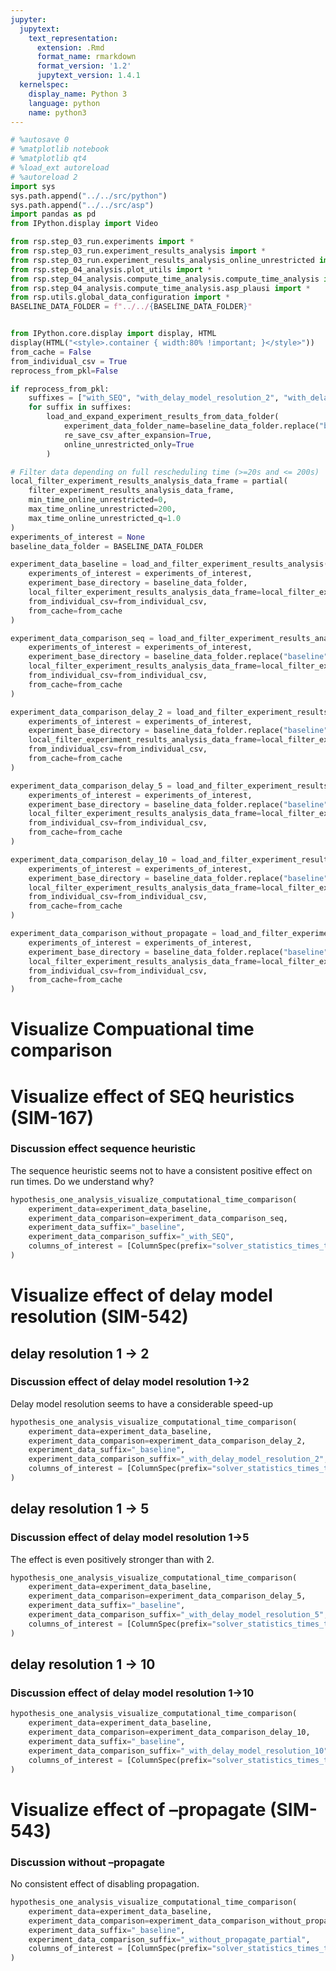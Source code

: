 ```yaml
---
jupyter:
  jupytext:
    text_representation:
      extension: .Rmd
      format_name: rmarkdown
      format_version: '1.2'
      jupytext_version: 1.4.1
  kernelspec:
    display_name: Python 3
    language: python
    name: python3
---
```


```python
# %autosave 0
# %matplotlib notebook
# %matplotlib qt4
# %load_ext autoreload
# %autoreload 2
import sys
sys.path.append("../../src/python")
sys.path.append("../../src/asp")
import pandas as pd
from IPython.display import Video

from rsp.step_03_run.experiments import *
from rsp.step_03_run.experiment_results_analysis import *
from rsp.step_03_run.experiment_results_analysis_online_unrestricted import *
from rsp.step_04_analysis.plot_utils import *
from rsp.step_04_analysis.compute_time_analysis.compute_time_analysis import *
from rsp.step_04_analysis.compute_time_analysis.asp_plausi import *
from rsp.utils.global_data_configuration import *
BASELINE_DATA_FOLDER = f"../../{BASELINE_DATA_FOLDER}"


from IPython.core.display import display, HTML
display(HTML("<style>.container { width:80% !important; }</style>"))
from_cache = False
from_individual_csv = True
reprocess_from_pkl=False
```

```python
if reprocess_from_pkl:
    suffixes = ["with_SEQ", "with_delay_model_resolution_2", "with_delay_model_resolution_5", "with_delay_model_resolution_10", "without_propagate_partial"]
    for suffix in suffixes:
        load_and_expand_experiment_results_from_data_folder(
            experiment_data_folder_name=baseline_data_folder.replace("baseline", suffix)+ "/data",
            re_save_csv_after_expansion=True,
            online_unrestricted_only=True
        )

# Filter data depending on full rescheduling time (>=20s and <= 200s)
local_filter_experiment_results_analysis_data_frame = partial(
    filter_experiment_results_analysis_data_frame,
    min_time_online_unrestricted=0,
    max_time_online_unrestricted=200,
    max_time_online_unrestricted_q=1.0
)
experiments_of_interest = None
baseline_data_folder = BASELINE_DATA_FOLDER

experiment_data_baseline = load_and_filter_experiment_results_analysis(
    experiments_of_interest = experiments_of_interest,
    experiment_base_directory = baseline_data_folder,
    local_filter_experiment_results_analysis_data_frame=local_filter_experiment_results_analysis_data_frame,
    from_individual_csv=from_individual_csv,
    from_cache=from_cache
)

experiment_data_comparison_seq = load_and_filter_experiment_results_analysis_online_unrestricted(
    experiments_of_interest = experiments_of_interest,
    experiment_base_directory = baseline_data_folder.replace("baseline", "with_SEQ"),
    local_filter_experiment_results_analysis_data_frame=local_filter_experiment_results_analysis_data_frame,
    from_individual_csv=from_individual_csv,
    from_cache=from_cache
)

experiment_data_comparison_delay_2 = load_and_filter_experiment_results_analysis_online_unrestricted(
    experiments_of_interest = experiments_of_interest,
    experiment_base_directory = baseline_data_folder.replace("baseline", "with_delay_model_resolution_2"),
    local_filter_experiment_results_analysis_data_frame=local_filter_experiment_results_analysis_data_frame,
    from_individual_csv=from_individual_csv,
    from_cache=from_cache
)

experiment_data_comparison_delay_5 = load_and_filter_experiment_results_analysis_online_unrestricted(
    experiments_of_interest = experiments_of_interest,
    experiment_base_directory = baseline_data_folder.replace("baseline", "with_delay_model_resolution_5"),
    local_filter_experiment_results_analysis_data_frame=local_filter_experiment_results_analysis_data_frame,
    from_individual_csv=from_individual_csv,
    from_cache=from_cache
)

experiment_data_comparison_delay_10 = load_and_filter_experiment_results_analysis_online_unrestricted(
    experiments_of_interest = experiments_of_interest,
    experiment_base_directory = baseline_data_folder.replace("baseline", "with_delay_model_resolution_10"),
    local_filter_experiment_results_analysis_data_frame=local_filter_experiment_results_analysis_data_frame,
    from_individual_csv=from_individual_csv,
    from_cache=from_cache
)

experiment_data_comparison_without_propagate = load_and_filter_experiment_results_analysis_online_unrestricted(
    experiments_of_interest = experiments_of_interest,
    experiment_base_directory = baseline_data_folder.replace("baseline", "without_propagate_partial"),
    local_filter_experiment_results_analysis_data_frame=local_filter_experiment_results_analysis_data_frame,
    from_individual_csv=from_individual_csv,
    from_cache=from_cache
)
```

# Visualize Compuational time comparison


# Visualize effect of SEQ heuristics (SIM-167)


### Discussion effect sequence heuristic
The sequence heuristic seems not to have a consistent positive effect on run times. Do we understand why?

```python
hypothesis_one_analysis_visualize_computational_time_comparison(
    experiment_data=experiment_data_baseline,
    experiment_data_comparison=experiment_data_comparison_seq,
    experiment_data_suffix="_baseline",
    experiment_data_comparison_suffix="_with_SEQ",
    columns_of_interest = [ColumnSpec(prefix="solver_statistics_times_total", scope="online_unrestricted")]
)
```

# Visualize effect of delay model resolution (SIM-542)


## delay resolution 1 -> 2


### Discussion effect of delay model resolution 1->2
Delay model resolution seems to have a considerable speed-up

```python
hypothesis_one_analysis_visualize_computational_time_comparison(
    experiment_data=experiment_data_baseline,
    experiment_data_comparison=experiment_data_comparison_delay_2,
    experiment_data_suffix="_baseline",
    experiment_data_comparison_suffix="_with_delay_model_resolution_2",
    columns_of_interest = [ColumnSpec(prefix="solver_statistics_times_total", scope="online_unrestricted")]
)
```

## delay resolution 1 -> 5


### Discussion effect of delay model resolution 1->5
The effect is even positively stronger than with 2.

```python
hypothesis_one_analysis_visualize_computational_time_comparison(
    experiment_data=experiment_data_baseline,
    experiment_data_comparison=experiment_data_comparison_delay_5,
    experiment_data_suffix="_baseline",
    experiment_data_comparison_suffix="_with_delay_model_resolution_5",
    columns_of_interest = [ColumnSpec(prefix="solver_statistics_times_total", scope="online_unrestricted")]
)
```

## delay resolution 1 -> 10


### Discussion effect of delay model resolution 1->10

```python
hypothesis_one_analysis_visualize_computational_time_comparison(
    experiment_data=experiment_data_baseline,
    experiment_data_comparison=experiment_data_comparison_delay_10,
    experiment_data_suffix="_baseline",
    experiment_data_comparison_suffix="_with_delay_model_resolution_10",
    columns_of_interest = [ColumnSpec(prefix="solver_statistics_times_total", scope="online_unrestricted")]
)
```

# Visualize effect of --propagate (SIM-543)


### Discussion without --propagate
No consistent effect of disabling propagation.

```python
hypothesis_one_analysis_visualize_computational_time_comparison(
    experiment_data=experiment_data_baseline,
    experiment_data_comparison=experiment_data_comparison_without_propagate,
    experiment_data_suffix="_baseline",
    experiment_data_comparison_suffix="_without_propagate_partial",
    columns_of_interest = [ColumnSpec(prefix="solver_statistics_times_total", scope="online_unrestricted")]
)
```
